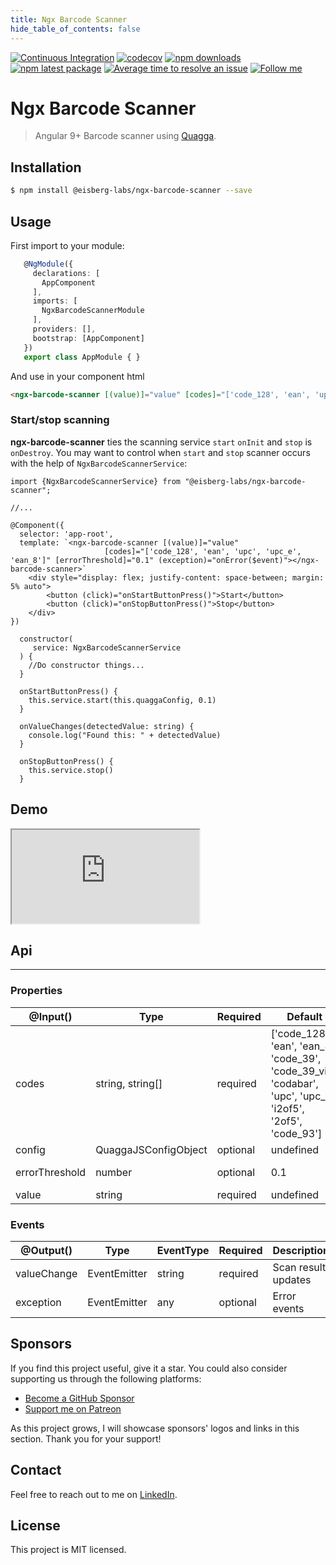 ```yaml
---
title: Ngx Barcode Scanner
hide_table_of_contents: false
---
```


[![Continuous Integration](https://github.com/eisberg-labs/ngx-barcode-scanner/actions/workflows/ci.yml/badge.svg)](https://github.com/eisberg-labs/ngx-barcode-scanner/actions/workflows/ci.yml)
[![codecov](https://codecov.io/gh/eisberg-labs/ngx-barcode-scanner/branch/master/graph/badge.svg?token=GQCS6ZEVU3)](https://codecov.io/gh/eisberg-labs/ngx-barcode-scanner)
[![npm downloads](https://img.shields.io/npm/dm/@eisberg-labs/ngx-barcode-scanner.svg)](https://www.npmjs.com/package/@eisberg-labs/ngx-barcode-scanner)
[![npm latest package](https://img.shields.io/npm/v/@eisberg-labs/ngx-barcode-scanner/latest.svg)](https://www.npmjs.com/package/@eisberg-labs/ngx-barcode-scanner)
[![Average time to resolve an issue](https://isitmaintained.com/badge/resolution/eisberg-labs/ngx-barcode-scanner.svg)](https://isitmaintained.com/project/eisberg-labs/ngx-barcode-scanner 'Average time to resolve an issue')
[![Follow me](https://img.shields.io/badge/LinkedIn-0077B5?style=for-the-badge&logo=linkedin&logoColor=white)](https://www.linkedin.com/in/anamarjanica/)

# Ngx Barcode Scanner
> Angular 9+ Barcode scanner using [Quagga](https://github.com/ericblade/quagga2).

## Installation

```sh
$ npm install @eisberg-labs/ngx-barcode-scanner --save
```

## Usage
First import to your module:
```typescript
   @NgModule({
     declarations: [
       AppComponent
     ],
     imports: [
       NgxBarcodeScannerModule
     ],
     providers: [],
     bootstrap: [AppComponent]
   })
   export class AppModule { }

```
And use in your component html
```html
<ngx-barcode-scanner [(value)]="value" [codes]="['code_128', 'ean', 'upc', 'upc_e', 'ean_8']" [errorThreshold]="0.1" (exception)="onError($event)"></ngx-barcode-scanner>
```
### Start/stop scanning
**ngx-barcode-scanner** ties the scanning service `start` `onInit` and `stop` is `onDestroy`. You may want to control when `start` and `stop` scanner occurs with the help of `NgxBarcodeScannerService`:
```
import {NgxBarcodeScannerService} from "@eisberg-labs/ngx-barcode-scanner";

//...

@Component({
  selector: 'app-root',
  template: `<ngx-barcode-scanner [(value)]="value"
                     [codes]="['code_128', 'ean', 'upc', 'upc_e', 'ean_8']" [errorThreshold]="0.1" (exception)="onError($event)"></ngx-barcode-scanner>`
    <div style="display: flex; justify-content: space-between; margin: 5% auto">
        <button (click)="onStartButtonPress()">Start</button>
        <button (click)="onStopButtonPress()">Stop</button>
    </div>
})

  constructor(
     service: NgxBarcodeScannerService
  ) {
    //Do constructor things...
  }

  onStartButtonPress() {
    this.service.start(this.quaggaConfig, 0.1)
  }

  onValueChanges(detectedValue: string) {
    console.log("Found this: " + detectedValue)
  }

  onStopButtonPress() {
    this.service.stop()
  }
```

## Demo
<iframe src="https://codesandbox.io/embed/angular-15-ngx-barcode-scanner-forked-gbmqi9?fontsize=14&hidenavigation=1&theme=dark"
        style={{'width': '100%', 'height':'500px', 'border':0, 'border-radius': '4px', 'overflow':'hidden'}}
        title="angular-15-ngx-barcode-scanner (forked)"
        allow="accelerometer; ambient-light-sensor; camera; encrypted-media; geolocation; gyroscope; hid; microphone; midi; payment; usb; vr; xr-spatial-tracking"
        sandbox="allow-forms allow-modals allow-popups allow-presentation allow-same-origin allow-scripts"
></iframe>


## Api
---
### Properties

@Input() | Type | Required|Default|Description
---------|------|---------|-------|-------
codes | string, string[]| required | ['code_128', 'ean', 'ean_8', 'code_39', 'code_39_vin', 'codabar', 'upc', 'upc_e', 'i2of5', '2of5', 'code_93'] | Type of barcode algorithm to detect. Supported are *code_128*,*ean*,*ean_8*,*code_39*,*code_39_vin*,*codabar*,*upc*,*upc_e*,*i2of5*,*2of5*,*code_93*. Be aware that more codes you define, more possible false positives, and it might take longer to detect a barcode.
config | QuaggaJSConfigObject | optional | undefined | Optional [quagga](https://github.com/ericblade/quagga2/blob/253aa01999d0e4a912ca33b119c91fd15cd0294b/type-definitions/quagga.d.ts) config object (Define camera device id, media constraints ...).
errorThreshold | number | optional | 0.1 | Defines threshold of scan detect accuracy. Smaller the value, smaller chance of false positives.
value | string | required | undefined | Scan result outputs to value.

### Events

@Output() | Type | EventType | Required | Description
----------|------|-----------|----------|------------
valueChange | EventEmitter | string | required | Scan result updates
exception | EventEmitter | any | optional | Error events



## Sponsors

If you find this project useful, give it a star. You could also consider supporting us through the following platforms:
- [Become a GitHub Sponsor](https://github.com/sponsors/amarjanica)
- [Support me on Patreon](https://www.patreon.com/amarjanica)

As this project grows, I will showcase sponsors' logos and links in this section. Thank you for your support!

## Contact

Feel free to reach out to me on [LinkedIn](https://www.linkedin.com/in/anamarjanica/).

## License

This project is MIT licensed.
